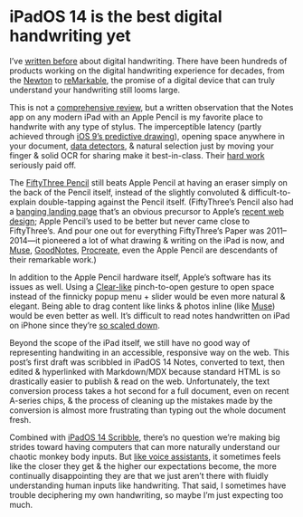 
# iPadOS 14 is the best digital handwriting yet

I’ve [written before](https://notebook.eugene.com/2019-09-23_digital_handwriting/) about digital handwriting. There have been hundreds of products working on the digital handwriting experience for decades, from the [Newton](https://en.m.wikipedia.org/wiki/Apple_Newton) to [reMarkable](https://remarkable.com), the promise of a digital device that can truly understand your handwriting still looms large.

This is not a [comprehensive review](https://www.macstories.net/stories/ios-and-ipados-14-the-macstories-review/13/#handwritten-notes), but a written observation that the Notes app on any modern iPad with an Apple Pencil is my favorite place to handwrite with any type of stylus. The imperceptible latency (partly achieved through [iOS 9’s predictive drawing](https://www.macstories.net/stories/ios-9-review/8/#images-and-sketches)), opening space anywhere in your document, [data detectors](https://twitter.com/viticci/status/1275772230719455233?s=20), & natural selection just by moving your finger & solid OCR for sharing make it best-in-class. Their [hard work](https://www.relay.fm/connected/301) seriously paid off.

The [FiftyThree Pencil](https://en.m.wikipedia.org/wiki/FiftyThree#Pencil_and_The_FiftyThree_SDK) still beats Apple Pencil at having an eraser simply on the back of the Pencil itself, instead of the slightly convoluted & difficult-to-explain double-tapping against the Pencil itself. (FiftyThree’s Pencil also had a [banging landing page](https://destroytoday.com/blog/building-the-pencil-page) that’s an obvious precursor to Apple’s [recent web design](https://www.apple.com/airpods-max/); Apple Pencil’s used to be better but never came close to FiftyThree’s. And pour one out for everything FiftyThree’s Paper was 2011–2014—it pioneered a lot of what drawing & writing on the iPad is now, and [Muse](https://apps.apple.com/us/app/muse-tool-for-thought/id1501563902?uo=4), [GoodNotes](https://apps.apple.com/us/app/goodnotes-5/id1444383602?uo=4), [Procreate](https://apps.apple.com/us/app/procreate/id425073498?uo=4), even the Apple Pencil are descendants of their remarkable work.)

<Player url="https://vimeo.com/78124534" />

In addition to the Apple Pencil hardware itself, Apple’s software has its issues as well. Using a [Clear-like](https://www.theverge.com/2012/2/15/2799318/clear-for-ios-hands-on-video) pinch-to-open gesture to open space instead of the finnicky popup menu + slider would be even more natural & elegant. Being able to drag content like links & photos inline (like [Muse](https://museapp.com/handbook/)) would be even better as well. It’s difficult to read notes handwritten on iPad on iPhone since they’re [so scaled down](https://cloud-jmcceqwdo.vercel.app/2021-01-14_10m067u4tnu4aujhgxc4eev2k4bfgz3p.png).

Beyond the scope of the iPad itself, we still have no good way of representing handwiting in an accessible, responsive way on the web. This post’s first draft was scribbled in iPadOS 14 Notes, converted to text, then edited & hyperlinked with Markdown/MDX because standard HTML is so drastically easier to publish & read on the web. Unfortunately, the text conversion process takes a hot second for a full document, even on recent A-series chips, & the process of cleaning up the mistakes made by the conversion is almost more frustrating than typing out the whole document fresh.

Combined with [iPadOS 14 Scribble](https://support.apple.com/guide/ipad/enter-text-with-scribble-ipad355ab2a7/ipados), there’s no question we’re making big strides toward having computers that can more naturally understand our chaotic monkey body inputs. But [like voice assistants](https://www.ben-evans.com/benedictevans/2017/2/22/voice-and-the-uncanny-valley-of-ai), it sometimes feels like the closer they get & the higher our expectations become, the more continually disappointing they are that we just aren’t there with fluidly understanding human inputs like handwriting. That said, I sometimes have trouble deciphering my own handwriting, so maybe I’m just expecting too much.
